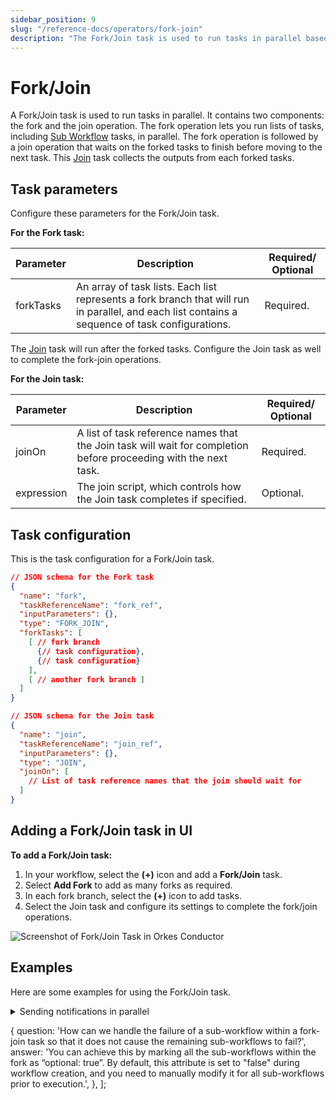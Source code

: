 ```yaml
---
sidebar_position: 9
slug: "/reference-docs/operators/fork-join"
description: "The Fork/Join task is used to run tasks in parallel based on a predetermined number of forks."
---
```



# Fork/Join

A Fork/Join task is used to run tasks in parallel. It contains two components: the fork and the join operation. The fork operation lets you run lists of tasks, including [Sub Workflow](./sub-workflow) tasks, in parallel. The fork operation is followed by a join operation that waits on the forked tasks to finish before moving to the next task. This [Join](./join) task collects the outputs from each forked tasks.

## Task parameters

Configure these parameters for the Fork/Join task.

**For the Fork task:**

| Parameter | Description                                                                                                                                  | Required/ Optional |
| --------- | -------------------------------------------------------------------------------------------------------------------------------------------- | ------------------ |
| forkTasks | An array of task lists. Each list represents a fork branch that will run in parallel, and each list contains a sequence of task configurations. | Required.          |

The [Join](./join) task will run after the forked tasks. Configure the Join task as well to complete the fork-join operations.

**For the Join task:**

| Parameter  | Description                                                                                                      | Required/ Optional |
| ---------- | ---------------------------------------------------------------------------------------------------------------- | ------------------ |
| joinOn     | A list of task reference names that the Join task will wait for completion before proceeding with the next task. | Required.          |
| expression | The join script, which controls how the Join task completes if specified.                                        | Optional.          |

## Task configuration

This is the task configuration for a Fork/Join task.

```json
// JSON schema for the Fork task
{
  "name": "fork",
  "taskReferenceName": "fork_ref",
  "inputParameters": {},
  "type": "FORK_JOIN",
  "forkTasks": [
    [ // fork branch
      {// task configuration},
      {// task configuration}
    ],
    [ // another fork branch ]
  ]
}

// JSON schema for the Join task
{
  "name": "join",
  "taskReferenceName": "join_ref",
  "inputParameters": {},
  "type": "JOIN",
  "joinOn": [
    // List of task reference names that the join should wait for
  ]
}
```

## Adding a Fork/Join task in UI

**To add a Fork/Join task:**

1. In your workflow, select the **(+)** icon and add a **Fork/Join** task.
2. Select **Add Fork** to add as many forks as required.
3. In each fork branch, select the **(+)** icon to add tasks.
4. Select the Join task and configure its settings to complete the fork/join operations.

<p><img src="/content/img/Task-References/fork_join_task_reference.png" alt="Screenshot of Fork/Join Task in Orkes Conductor"/></p>

## Examples

Here are some examples for using the Fork/Join task.

<details>
<summary>Sending notifications in parallel</summary>
<p>
IIn this example workflow, three notifications are sent: email, SMS, and HTTP. Since none of these tasks depend on each other, they can be run in parallel with a Fork/Join task. The workflow diagram looks like this:
<p align="center"><img src="/content/img/fork-join-example.png" alt="Fork Join Example" width="90%" height="auto"></img></p>

Each fork runs tasks for each notification type (email, SMS, HTTP) in parallel, meaning that they are run independently. Here is the workflow definition:

```json
// task configuration

[
  {
    "name": "fork_join",
    "taskReferenceName": "my_fork_join_ref",
    "type": "FORK_JOIN",
    "forkTasks": [
      [
        {
          "name": "process_notification_payload",
          "taskReferenceName": "process_notification_payload_email",
          "type": "SIMPLE"
        },
        {
          "name": "email_notification",
          "taskReferenceName": "email_notification_ref",
          "type": "SIMPLE"
        }
      ],
      [
        {
          "name": "process_notification_payload",
          "taskReferenceName": "process_notification_payload_sms",
          "type": "SIMPLE"
        },
        {
          "name": "sms_notification",
          "taskReferenceName": "sms_notification_ref",
          "type": "SIMPLE"
        }
      ],
      [
        {
          "name": "process_notification_payload",
          "taskReferenceName": "process_notification_payload_http",
          "type": "SIMPLE"
        },
        {
          "name": "http_notification",
          "taskReferenceName": "http_notification_ref",
          "type": "SIMPLE"
        }
      ]
    ]
  },
  {
    "name": "notification_join",
    "taskReferenceName": "notification_join_ref",
    "type": "JOIN",
    "joinOn": ["email_notification_ref", "sms_notification_ref"]
  }
]
```

Although there are three forks running in parallel, only two forks are required to continue with the workflow. The parameter `joinOn` is defined so that only email and SMS tasks are to be joined, leaving the HTTP task as optional for the completion of the Join task.

This workflow is completed when the email and SMS notifications are sent and does not depend on the HTTP notification status.

This is the output of notification_join. The output is a map, where the keys are the reference names of tasks being joined and the corresponding values are the outputs of those tasks.

```json
// Join task output

{
  "email_notification_ref": {
    "email_sent_at": "2021-11-06T07:37:17+0000",
    "email_sent_to": "test@example.com"
  },
  "sms_notification_ref": {
    "sms_sent_at": "2021-11-06T07:37:17+0129",
    "sms_sent_to": "+1-xxx-xxx-xxxx"
  }
}
```

</p>
</details>

<FAQStructuredData faqs={faqs} />


{
question: 'How can we handle the failure of a sub-workflow within a fork-join task so that it does not cause the remaining sub-workflows to fail?',
answer:
'You can achieve this by marking all the sub-workflows within the fork as “optional: true”. By default, this attribute is set to "false" during workflow creation, and you need to manually modify it for all sub-workflows prior to execution.',
},
];
